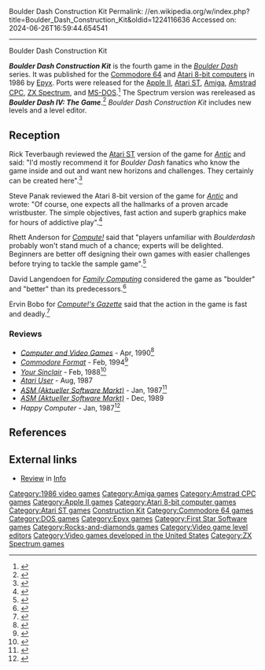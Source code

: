 Boulder Dash Construction Kit
Permalink: //en.wikipedia.org/w/index.php?title=Boulder_Dash_Construction_Kit&oldid=1224116636
Accessed on: 2024-06-26T16:59:44.654541



------
Boulder Dash Construction Kit
{{Short description|1986 video game}}
{{Infobox video game
| collapsible = 
| state = 
| italic title = 
| title = Boulder Dash Construction Kit
| image = Boulder Dash Construction Kit 2.jpg
| alt = 
| caption = 
| developer = [[First Star Software]]
| publisher = [[Epyx]]<ref name=mania/><br>Databyte
| series = 
| engine = 
| platforms = [[Commodore 64]], [[Atari 8-bit]], [[Amiga]], [[Amstrad CPC]], [[Apple II]], [[Atari ST]], [[MS-DOS]], [[ZX Spectrum]]
| released = '''1986:''' C64, Atari 8-bit<br>'''1987:''' Apple II, ST, MS-DOS<br>'''1988:''' Amstrad, Spectrum<br>'''1989:''' Amiga
| genre = 
| modes = 
}}

'''''Boulder Dash Construction Kit''''' is the fourth game in the ''[[Boulder Dash (video game)|Boulder Dash]]'' series. It was published for the [[Commodore 64]] and [[Atari 8-bit computers]] in 1986 by [[Epyx]]. Ports were released for the [[Apple II]], [[Atari ST]], [[Amiga]], [[Amstrad CPC]], [[ZX Spectrum]], and [[MS-DOS]].<ref>{{Cite web|url=http://www.c64sets.com/details_db.html?id=5616&t=Boulder+Dash+Construction+Kit&i=manual+page+6 |title=c64sets.com: Boulder Dash Construction Kit manual page 6|website=www.c64sets.com}}</ref> The Spectrum version was rereleased as '''''Boulder Dash IV: The Game'''''.<ref name="retro">{{cite journal|journal=Retro Gamer|first=Stuart|last=Campbell|title=The Definitive Boulder Dash|issue=53|year=2008|pages=32–41}}</ref> ''Boulder Dash Construction Kit'' includes new levels and a level editor.

==Reception==
{{Video game reviews
| Z64=97%<ref>''[[Zzap!64|Zzap!]]'' review, [[Newsfield Publications]], issue 20, page 176, Dec, 1986 {{Cite web|url=https://archive.org/details/zzapp_64_issue_020_600dpi/page/n175/mode/2up|title=Zzap! 64 Issue 020 (HQ)}}</ref>
}}
Rick Teverbaugh reviewed the [[Atari ST]] version of the game for ''[[Antic (magazine)|Antic]]'' and said: "I'd mostly recommend it for ''Boulder Dash'' fanatics who know the game inside and out and want new horizons and challenges. They certainly can be created here".<ref>{{Cite web|url=http://archive.org/details/1988-03-anticmagazine|title=Antic Magazine Volume 6 Number 11 (Next Generation Game Machines)|date=March 12, 1988|via=Internet Archive}}</ref>

Steve Panak reviewed the Atari 8-bit version of the game for ''[[Antic (magazine)|Antic]]'' and wrote: "Of course, one expects all the hallmarks of a proven arcade wristbuster. The simple objectives, fast action and superb graphics make for hours of addictive play".<ref>{{Cite web|url=http://archive.org/details/1988-04-anticmagazine|title=Antic Magazine Volume 6 Number 12 (Desktop Video Atari)|date=April 12, 1988|via=Internet Archive}}</ref>

Rhett Anderson for ''[[Compute!]]'' said that "players unfamiliar with ''Boulderdash'' probably won't stand much of a chance; experts will be delighted. Beginners are better off designing their own games with easier challenges before trying to tackle the sample game".<ref>{{Cite web|url=http://archive.org/details/1988-02-compute-magazine|title=Compute! Magazine Issue 093|date=February 12, 1988|via=Internet Archive}}</ref>

David Langendoen for ''[[Family Computing]]'' considered the game as "boulder" and "better" than its predecessors.<ref>{{Cite web|url=http://archive.org/details/family-computing-55|title=Family Computing Magazine Issue 55|date=March 12, 1988|via=Internet Archive}}</ref>

Ervin Bobo for ''[[Compute!'s Gazette]]'' said that the action in the game is fast and deadly.<ref>{{Cite web|url=http://archive.org/details/1988-03-computegazette|title=Compute! Gazette Issue 57|date=March 12, 1988|via=Internet Archive}}</ref>

===Reviews===
* ''[[Computer and Video Games]]'' - Apr, 1990<ref>{{Cite web|url=https://archive.org/details/cvg-magazine-101/page/n63/mode/2up|title = CVG Magazine Issue 101|date = April 1990}}</ref>
* ''[[Commodore Format]]'' - Feb, 1994<ref>{{Cite web|url=https://archive.org/details/commodore-format-magazine-41/page/n13/mode/2up|title = Commodore Format Magazine Issue 41|date = February 1994}}</ref>
* ''[[Your Sinclair]]'' - Feb, 1988<ref>{{Cite web|url=https://archive.org/details/your-sinclair-26/page/n31/mode/2up|title = Your Sinclair Magazine Issue 26|date = February 1988}}</ref>
* ''[[Atari User]]'' - Aug, 1987
* ''[[Aktueller Software Markt|ASM (Aktueller Software Markt)]]'' - Jan, 1987<ref>{{Cite web|url=https://archive.org/details/asm_magazine-1987-02/page/n31/mode/2up|title=Aktueller Software Markt (ASM) Magazine (February 1987)|date=February 1987}}</ref>
* ''[[Aktueller Software Markt|ASM (Aktueller Software Markt)]]'' - Dec, 1989
* ''Happy Computer'' - Jan, 1987<ref>{{Cite web|url=https://www.kultpower.de/archiv/heft_happycomputer_spielesonderheft-3_seite50|title = Kultpower Archiv: Komplettscan Happy Computer Spielesonderheft 3 (1986)}}</ref>

==References==
{{reflist|refs=
<ref name="mania">{{cite web |title=Boulder Dash Construction Kit |url=http://www.atarimania.com/game-atari-400-800-xl-xe-boulder-dash-construction-kit_745.html |website=Atari Mania}}</ref>
}}

==External links==
* [https://archive.org/details/info-magazine-23/page/n57/mode/2up Review] in [[.info (magazine)|Info]]

{{Boulder Dash series}}

[[Category:1986 video games]]
[[Category:Amiga games]]
[[Category:Amstrad CPC games]]
[[Category:Apple II games]]
[[Category:Atari 8-bit computer games]]
[[Category:Atari ST games]]
[[Category:Boulder Dash|Construction Kit]]
[[Category:Commodore 64 games]]
[[Category:DOS games]]
[[Category:Epyx games]]
[[Category:First Star Software games]]
[[Category:Rocks-and-diamonds games]]
[[Category:Video game level editors]]
[[Category:Video games developed in the United States]]
[[Category:ZX Spectrum games]]